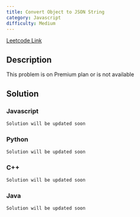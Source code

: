 ```yaml
---
title: Convert Object to JSON String
category: Javascript
difficulty: Medium
---
```


<Callout>

[Leetcode Link](https://leetcode.com/problems/convert-object-to-json-string)

</Callout>

## Description

This problem is on Premium plan or is not available

## Solution

### Javascript

```javascript
Solution will be updated soon
```

### Python

```python
Solution will be updated soon
```

### C++

```cpp
Solution will be updated soon
```

### Java

```java
Solution will be updated soon
```
